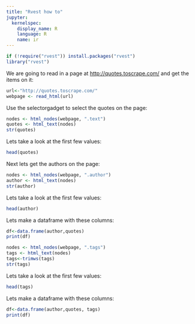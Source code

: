 ```yaml
---
title: "Rvest how to"
jupyter:
  kernelspec:
    display_name: R
    language: R
    name: ir
---
```


```r
if (!require("rvest")) install.packages("rvest")
library("rvest")
```

We are going to read in a page at [http://quotes.toscrape.com/](http://quotes.toscrape.com/) and get the items on it:

```r
url<-"http://quotes.toscrape.com/"
webpage <- read_html(url)
```

Use the selectorgadget to select the quotes on the page:

```r
nodes <- html_nodes(webpage, ".text")
quotes <- html_text(nodes)
str(quotes)
```

Lets take a look at the first few values:

```r
head(quotes)
```

Next lets get the authors on the page:

```r
nodes <- html_nodes(webpage, ".author")
author <- html_text(nodes)
str(author)
```

Lets take a look at the first few values:

```r
head(author)
```

Lets make a dataframe with these columns:

```r
df<-data.frame(author,quotes)
print(df)
```

```r
nodes <- html_nodes(webpage, ".tags")
tags <- html_text(nodes)
tags<-trimws(tags)
str(tags)
```

Lets take a look at the first few values:

```r
head(tags)
```

Lets make a dataframe with these columns:

```r
df<-data.frame(author,quotes, tags)
print(df)
```
